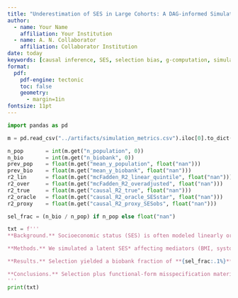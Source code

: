 ```yaml
---
title: "Underestimation of SES in Large Cohorts: A DAG‑informed Simulation Study"
author:
  - name: Your Name
    affiliation: Your Institution
  - name: A. N. Collaborator
    affiliation: Collaborator Institution
date: today
keywords: [causal inference, SES, selection bias, g-computation, simulation]
format:
  pdf:
    pdf-engine: tectonic
    toc: false
    geometry:
      - margin=1in
fontsize: 11pt
---
```


```python
import pandas as pd

m = pd.read_csv("../artifacts/simulation_metrics.csv").iloc[0].to_dict()

n_pop       = int(m.get("n_population", 0))
n_bio       = int(m.get("n_biobank", 0))
prev_pop    = float(m.get("mean_y_population", float("nan")))
prev_bio    = float(m.get("mean_y_biobank", float("nan")))
r2_lin      = float(m.get("mcFadden_R2_linear_quintile", float("nan")))
r2_over     = float(m.get("mcFadden_R2_overadjusted", float("nan")))
r2_true     = float(m.get("causal_R2_true", float("nan")))
r2_oracle   = float(m.get("causal_R2_oracle_SESstar", float("nan")))
r2_proxy    = float(m.get("causal_R2_proxy_SESobs", float("nan")))

sel_frac = (n_bio / n_pop) if n_pop else float("nan")

txt = f'''
**Background.** Socioeconomic status (SES) is often modeled linearly or as coarse categories in large cohorts. When true SES→risk relationships are non-linear and samples are selected (healthy-volunteer bias), SES’s role can be under-estimated.

**Methods.** We simulated a latent SES* affecting mediators (BMI, systolic BP, smoking) via non-linear functions and directly affecting a binary outcome. A “biobank-like” sample was generated via selection favoring higher SES and lower risk. We compared typical models (linear/quintile SES; with/without mediator adjustment) to spline models with g-computation of E[Y | do(SES=a)]. We summarized SES attribution via a causal variance share (R^2_causal) and a two-block Shapley split.

**Results.** Selection yielded a biobank fraction of **{sel_frac:.1%}** (N={n_bio:,}/{n_pop:,}) and reduced prevalence from **{prev_pop:.2%}** (population) to **{prev_bio:.2%}** (selected). In the selected sample, linear-quintile SES achieved **McFadden R^2={r2_lin:.3f}**; including mediators raised predictive fit (**{r2_over:.3f}**) while down-weighting SES as a putative cause. The **causal R^2** was **{r2_true:.4f}** in the population; within the selected sample it was **{r2_oracle:.4f}** using oracle SES* and **{r2_proxy:.4f}** using a noisy proxy.

**Conclusions.** Selection plus functional-form misspecification materially underestimates SES’s contribution. Flexible modeling (splines/GAMs) with standardization (or TMLE) restores more of SES’s causal role and should be preferred in large cohorts.
'''
print(txt)
```
